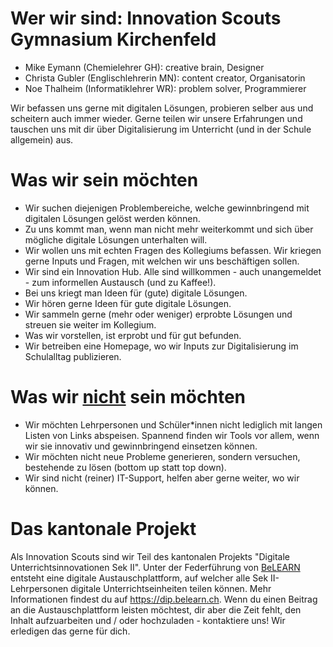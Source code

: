 
# Wer wir sind: Innovation Scouts Gymnasium Kirchenfeld
- Mike Eymann (Chemielehrer GH): creative brain, Designer
- Christa Gubler (Englischlehrerin MN): content creator, Organisatorin
- Noe Thalheim (Informatiklehrer WR): problem solver, Programmierer

Wir befassen uns gerne mit digitalen Lösungen, probieren selber aus und scheitern auch immer wieder. Gerne teilen wir unsere Erfahrungen und tauschen uns mit dir über Digitalisierung im Unterricht (und in der Schule allgemein) aus. 

# Was wir sein möchten
- Wir suchen diejenigen Problembereiche, welche gewinnbringend mit digitalen Lösungen gelöst werden können.
- Zu uns kommt man, wenn man nicht mehr weiterkommt und sich über mögliche digitale Lösungen unterhalten will.
- Wir wollen uns mit echten Fragen des Kollegiums befassen. Wir kriegen gerne Inputs und Fragen, mit welchen wir uns beschäftigen sollen.
- Wir sind ein Innovation Hub. Alle sind willkommen - auch unangemeldet - zum informellen Austausch (und zu Kaffee!).
- Bei uns kriegt man Ideen für (gute) digitale Lösungen. 
- Wir hören gerne Ideen für gute digitale Lösungen.
- Wir sammeln gerne (mehr oder weniger) erprobte Lösungen und streuen sie weiter im Kollegium.
- Was wir vorstellen, ist erprobt und für gut befunden.
- Wir betreiben eine Homepage, wo wir Inputs zur Digitalisierung im Schulalltag publizieren.

# Was wir <u>nicht</u> sein möchten
- Wir möchten Lehrpersonen und Schüler*innen nicht lediglich mit langen Listen von Links abspeisen. Spannend finden wir Tools vor allem, wenn wir sie innovativ und gewinnbringend einsetzen können. 
- Wir möchten nicht neue Probleme generieren, sondern versuchen, bestehende zu lösen (bottom up statt top down).
- Wir sind nicht (reiner) IT-Support, helfen aber gerne weiter, wo wir können.

# Das kantonale Projekt
Als Innovation Scouts sind wir Teil des kantonalen Projekts "Digitale Unterrichtsinnovationen Sek II". Unter der Federführung von <a href="https://belearn.swiss/" target="blank" >BeLEARN</a> entsteht eine digitale Austauschplattform, auf welcher alle Sek II-Lehrpersonen digitale Unterrichtseinheiten teilen können. Mehr Informationen findest du auf <a href="https://dip.belearn.swiss/" target="blank" >https://dip.belearn.ch</a>. Wenn du einen Beitrag an die Austauschplattform leisten möchtest, dir aber die Zeit fehlt, den Inhalt aufzuarbeiten und / oder hochzuladen - kontaktiere uns! Wir erledigen das gerne für dich.

